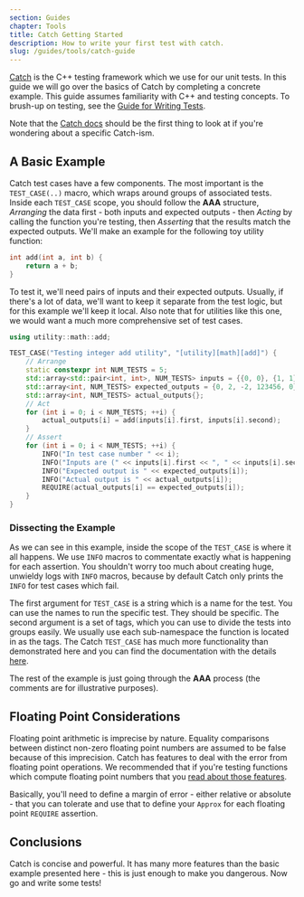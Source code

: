 ```yaml
---
section: Guides
chapter: Tools
title: Catch Getting Started
description: How to write your first test with catch.
slug: /guides/tools/catch-guide
---
```


[Catch](https://github.com/catchorg/Catch2) is the C++ testing framework which we use for our unit tests. In this guide we will go over the basics of Catch by completing a concrete example. This guide assumes familiarity with C++ and testing concepts. To brush-up on testing, see the [Guide for Writing Tests](/guides/general/writing-tests).

Note that the [Catch docs](https://github.com/catchorg/Catch2/tree/devel/docs) should be the first thing to look at if you're wondering about a specific Catch-ism.

## A Basic Example

Catch test cases have a few components. The most important is the `TEST_CASE(..)` macro, which wraps around groups of associated tests. Inside each `TEST_CASE` scope, you should follow the **AAA** structure, _Arranging_ the data first - both inputs and expected outputs - then _Acting_ by calling the function you're testing, then _Asserting_ that the results match the expected outputs. We'll make an example for the following toy utility function:

```cpp
int add(int a, int b) {
    return a + b;
}
```

To test it, we'll need pairs of inputs and their expected outputs. Usually, if there's a lot of data, we'll want to keep it separate from the test logic, but for this example we'll keep it local. Also note that for utilities like this one, we would want a much more comprehensive set of test cases.

```cpp
using utility::math::add;

TEST_CASE("Testing integer add utility", "[utility][math][add]") {
    // Arrange
    static constexpr int NUM_TESTS = 5;
    std::array<std::pair<int, int>, NUM_TESTS> inputs = {{0, 0}, {1, 1}, {-1, -1}, {123000, 456}, {-1000, 1000}};
    std::array<int, NUM_TESTS> expected_outputs = {0, 2, -2, 123456, 0};
    std::array<int, NUM_TESTS> actual_outputs{};
    // Act
    for (int i = 0; i < NUM_TESTS; ++i) {
        actual_outputs[i] = add(inputs[i].first, inputs[i].second);
    }
    // Assert
    for (int i = 0; i < NUM_TESTS; ++i) {
        INFO("In test case number " << i);
        INFO("Inputs are (" << inputs[i].first << ", " << inputs[i].second << ")");
        INFO("Expected output is " << expected_outputs[i]);
        INFO("Actual output is " << actual_outputs[i]);
        REQUIRE(actual_outputs[i] == expected_outputs[i]);
    }
}
```

### Dissecting the Example

As we can see in this example, inside the scope of the `TEST_CASE` is where it all happens. We use `INFO` macros to commentate exactly what is happening for each assertion. You shouldn't worry too much about creating huge, unwieldy logs with `INFO` macros, because by default Catch only prints the `INFO` for test cases which fail.

The first argument for `TEST_CASE` is a string which is a name for the test. You can use the names to run the specific test. They should be specific. The second argument is a set of tags, which you can use to divide the tests into groups easily. We usually use each sub-namespace the function is located in as the tags. The Catch `TEST_CASE` has much more functionality than demonstrated here and you can find the documentation with the details [here](https://github.com/catchorg/Catch2/blob/devel/docs/test-cases-and-sections.md).

The rest of the example is just going through the **AAA** process (the comments are for illustrative purposes).

## Floating Point Considerations

Floating point arithmetic is imprecise by nature. Equality comparisons between distinct non-zero floating point numbers are assumed to be false because of this imprecision. Catch has features to deal with the error from floating point operations. We recommended that if you're testing functions which compute floating point numbers that you [read about those features](https://github.com/catchorg/Catch2/blob/devel/docs/assertions.md#floating-point-comparisons).

Basically, you'll need to define a margin of error - either relative or absolute - that you can tolerate and use that to define your `Approx` for each floating point `REQUIRE` assertion.

## Conclusions

Catch is concise and powerful. It has many more features than the basic example presented here - this is just enough to make you dangerous. Now go and write some tests!
